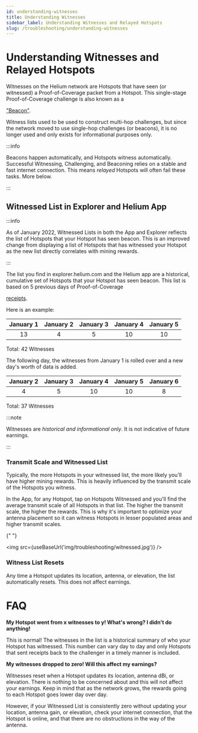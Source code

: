 ```yaml
---
id: understanding-witnesses
title: Understanding Witnesses
sidebar_label: Understanding Witnesses and Relayed Hotspots
slug: /troubleshooting/understanding-witnesses
---
```



# Understanding Witnesses and Relayed Hotspots

Witnesses on the Helium network are Hotspots that have seen (or witnessed) a Proof-of-Coverage
packet from a Hotspot. This single-stage Proof-of-Coverage challenge is also known as a

<a href="https://docs.helium.com/blockchain/proof-of-coverage/#witnesses">"Beacon"</a>.

Witness lists used to be used to construct multi-hop challenges, but since the network moved to use
single-hop challenges (or beacons), it is no longer used and only exists for informational purposes
only.

:::info

Beacons happen automatically, and Hotspots witness automatically. Successful Witnessing,
Challenging, and Beaconing relies on a stable and fast internet connection. This means _relayed_
Hotspots will often fail these tasks. More below.

:::

## Witnessed List in Explorer and Helium App

:::info

As of January 2022, Witnessed Lists in both the App and Explorer reflects the list of Hotspots that
your Hotspot has seen beacon. This is an improved change from displaying a list of Hotspots that has
witnessed your Hotspot as the new list directly correlates with mining rewards.

:::

The list you find in explorer.helium.com and the Helium app are a historical, cumulative set of
Hotspots that your Hotspot has seen beacon. This list is based on 5 previous days of
Proof-of-Coverage

<a href="https://docs.helium.com/blockchain/blockchain-primitives/#transactions">receipts</a>.

Here is an example:

| January 1 | January 2 | January 3 | January 4 | January 5 |
| :-------: | :-------: | :-------: | :-------: | :-------: |
|    13     |     4     |     5     |    10     |    10     |

Total: 42 Witnesses

The following day, the witnesses from January 1 is rolled over and a new day's worth of data is
added.

| January 2 | January 3 | January 4 | January 5 | January 6 |
| :-------: | :-------: | :-------: | :-------: | :-------: |
|     4     |     5     |    10     |    10     |     8     |

Total: 37 Witnesses

:::note

Witnesses are _historical and informational only_. It is not indicative of future earnings.

:::

### Transmit Scale and Witnessed List

Typically, the more Hotspots in your witnessed list, the more likely you'll have higher mining
rewards. This is heavily influenced by the transmit scale of the Hotspots you witness.

In the App, for any Hotspot, tap on Hotspots Witnessed and you'll find the average transmit scale of
all Hotspots in that list. The higher the transmit scale, the higher the rewards. This is why it's
important to optimize your antenna placement so it can witness Hotspots in lesser populated areas
and higher transmit scales.

{" "}

<img src={useBaseUrl('img/troubleshooting/witnessed.jpg')} />

### Witness List Resets

Any time a Hotspot updates its location, antenna, or elevation, the list automatically resets. This
does not affect earnings.

# FAQ

**My Hotspot went from x witnesses to y! What's wrong? I didn't do anything!**

This is normal! The witnesses in the list is a historical summary of who your Hotspot has witnessed.
This number can vary day to day and only Hotspots that sent receipts back to the challenger in a
timely manner is included.

**My witnesses dropped to zero! Will this affect my earnings?**

Witnesses reset when a Hotspot updates its location, antenna dBi, or elevation. There is nothing to
be concerned about and this will not affect your earnings. Keep in mind that as the network grows,
the rewards going to each Hotspot goes lower day over day.

However, if your Witnessed List is consistently zero without updating your location, antenna gain,
or elevation, check your internet connection, that the Hotspot is online, and that there are no
obstructions in the way of the antenna.
